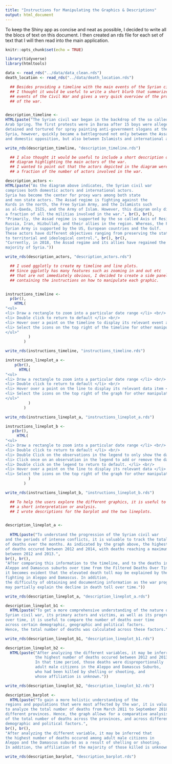 ```yaml
---
title: "Instructions for Manipulating the Graphics & Descriptions"
output: html_document
---
```


To keep the Shiny app as concise and neat as possible, I decided to write 
all the blocs of text on this document. I then created an rds file for each 
set of text that I will then read into the main application. 

```r
knitr::opts_chunk$set(echo = TRUE)

library(tidyverse)
library(htmltools)

```

```r

data <- read_rds("../data/data_clean.rds")
death_location <- read_rds("../data/death_location.rds")

```



```r

  ## Besides providing a timeline with the main events of the Syrian civil war,
  ## I thought it would be useful to write a short blurb that summarizes the main
  ## events of the Civil War and gives a very quick overview of the progression 
  ## of the war. 


description_timeline <- 
HTML(paste("The Syrian civil war began in the backdrop of the so called
Arab Spring. The first protests were in Daraa after 15 boys were allegedly
detained and tortured for spray painting anti-government slogans at their school.
Syria, however, quickly became a battleground not only between the Assad regime
and domestic opposition, but also between Islamists and international actors"))

write_rds(description_timeline, "description_timeline.rds")

```


```r

  ## I also thought it would be useful to include a short description of the 
  ## diagram highlighting the main actors of the war. 
  ## I wanted to point out that the actors depicted in the diagram were only
  ## a fraction of the number of actors involved in the war. 

description_actors <- 
HTML(paste("As the diagram above indicates, the Syrian civil war
comprises both domestic actors and international actors.
Syria has become the center for proxy wars among both state 
and non state actors. The Assad regime is fighting against the
Kurds in the north, the Free Syrian Army, and the Islamists such
as al-Qaeda, ISIS, and the Army of Islam. However, this diagram only displays
a fraction of all the militias involved in the war.", br(), br(),
"Primarily, the Assad regime is supported by the so called Axis of Resistance: 
Russia, Iran, Hizbullah, and their allies in the region. Whereas, the Free 
Syrian Army is supported by the US, European countries and the Gulf. 
These actors have different objectives ranging from preserving the status quo, 
to territorial and ideological control.", br(), br(),
"Currently, in 2018, the Assad regime and its allies have regained the
majority of Syria."))

write_rds(description_actors, "description_actors.rds")
```


```r

  ## I used ggplotly to create my timeline and line plots. 
  ## Since ggplotly has many features such as zooming in and out etc
  ## that are not immediately obvious, I decided to create a side panel
  ## containing the instructions on how to manipulate each graphic. 


instructions_timeline <- 
  p(br(),
    HTML(
"<ul>
<li> Draw a rectangle to zoom into a particular date range </li> <br/>
<li> Double click to return to default </li> <br/>
<li> Hover over a point on the timeline to display its relevant event and date </li> <br/>
<li> Select the icons on the top right of the timeline for other manipulations </li>
</ul>"
          )
        )

write_rds(instructions_timeline, "instructions_timeline.rds")
```


```r

instructions_lineplot_a <- 
    p(br(),
      HTML(
"<ul>
<li> Draw a rectangle to zoom into a particular date range </li> <br/>
<li> Double click to return to default </li> <br/>
<li> Hover over a point on the line to display its relevant data item </li> <br/>
<li> Select the icons on the top right of the graph for other manipulations </li>
</ul>"
          )
        )

write_rds(instructions_lineplot_a, "instructions_lineplot_a.rds")

```

```r

instructions_lineplot_b <-
   p(br(), 
     HTML(
"<ul>
<li> Draw a rectangle to zoom into a particular date range </li> <br/>
<li> Double click to return to default </li> <br/>
<li> Double Click on the observations in the legend to only show the data pertaining to that observation </li> <br/>
<li> Click once on an observation in the legend to add or remove the data for that observation. </li> <br/>
<li> Double click on the legend to return to default. </li> <br/>
<li> Hover over a point on the line to display its relevant data </li> <br/>
<li> Select the icons on the top right of the graph for other manipulations </li>"
          )
        )

write_rds(instructions_lineplot_b, "instructions_lineplot_b.rds")

```

```r

  ## To help the users explore the different graphics, it is useful to provide 
  ## a short interpretation or analysis. 
  ## I wrote descriptions for the barplot and the two lineplots. 


description_lineplot_a <-
  
  HTML(paste("To understand the progression of the Syrian civil war 
and the periods of intense conflicts, it is valuable to track the total number
of deaths over the months. As indicated by the graph above, the highest number
of deaths occured between 2012 and 2014, with deaths reaching a maximum point
between 2012 and 2013.", 
br(), br(),
"After comparing this information to the timeline, and to the deaths in 
Aleppo and Damascus suburbs over time from the Filtered Deaths Over Time tab, 
it becomes evident that the elevated death toll may be explained by the 
fighting in Aleppo and Damascus. In addition, 
the difficulty of obtaining and documenting information as the war progressed
may partially explain the decline in death toll over time."))

write_rds(description_lineplot_a, "description_lineplot_a.rds")


```

```r


description_lineplot_b1 <- 
  HTML(paste("To get a more comprehensive understanding of the nature of the 
Syrian civil war, its primary actors and victims, as well as its progression
over time, it is useful to compare the number of deaths over time
across certain demographic, geographic and political factors. 
Hence, the total number of deaths was calculated across these factors."))

write_rds(description_lineplot_b1, "description_lineplot_b1.rds")

description_lineplot_b2 <- 
  HTML(paste("After analyzing the different variables, it may be inferred that 
             the highest number of deaths occured between 2012 and 2013. 
             In that time period, those deaths were disproportionally
             adult male citizens in the Aleppo and Damascus Suburbs,
             who had been killed by shelling or shooting, and
             whose affiliation is unknown."))

write_rds(description_lineplot_b2, "description_lineplot_b2.rds")
```

```r

description_barplot <- 
  HTML(paste("To gain a more holistic understanding of the
regions and populations that were most affected by the war, it is valuable
to analyze the total number of deaths from March 2011 to September 2018 in
different provinces. Hence, the graph allows for a comparative analysis 
of the total number of deaths across the provinces, and across different 
demographic and political factors.", 
br(), br(),
"After analyzing the different variable, it may be inferred that
the highest number of deaths occured among adult male citizens in 
Aleppo and the Damascus suburbs as a result of shelling or shooting. 
In addition, the affiliation of the majority of those killed is unknown."))

write_rds(description_barplot, "description_barplot.rds")
```



